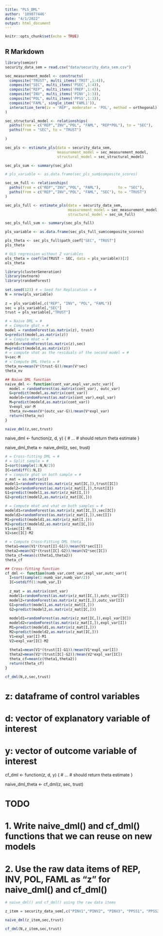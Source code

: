 ```yaml
---
title: "PLS_DML"
author: '109077446'
date: "4/1/2022"
output: html_document
---
```


```r
knitr::opts_chunk$set(echo = TRUE)
```

## R Markdown

```r
library(seminr)
security_data_sem = read.csv("data/security_data_sem.csv")

sec_measurement_model <- constructs(
  composite("TRUST", multi_items('TRST',1:4)),
  composite("SEC", multi_items('PSEC',1:4)),
  composite("REP", multi_items('PREP',1:4)),
  composite("INV", multi_items('PINV',1:3)),
  composite("POL", multi_items('PPSS',1:3)),
  composite("FAML", single_item('FAML1')),
  interaction_term(iv = 'REP', moderator = 'POL', method = orthogonal)
)

sec_structural_model <- relationships(
  paths(from = c("REP","INV","POL", "FAML", "REP*POL"), to = "SEC"),
  paths(from = "SEC", to = "TRUST")
  
)

sec_pls <- estimate_pls(data = security_data_sem, 
                        measurement_model = sec_measurement_model, 
                        structural_model = sec_structural_model)

sec_pls_sum <- summary(sec_pls)

# pls_variable <- as.data.frame(sec_pls_sum$composite_scores)
```

```r
sec_sm_full <- relationships(
  paths(from = c("REP","INV","POL", "FAML"),        to = "SEC"),
  paths(from = c("REP","INV","POL", "FAML", "SEC"), to = "TRUST")
)

sec_pls_full <- estimate_pls(data = security_data_sem, 
                             measurement_model = sec_measurement_model, 
                             structural_model = sec_sm_full)

sec_pls_full_sum <- summary(sec_pls_full)

pls_variable <- as.data.frame(sec_pls_full_sum$composite_scores)

pls_theta <- sec_pls_full$path_coef["SEC", "TRUST"]
pls_theta
```

```r
# OLS regression without Z variables
ols_theta = coef(lm(TRUST ~ SEC, data = pls_variable))[2]
ols_theta
```


```r
library(clusterGeneration)
library(mvtnorm)
library(randomForest)
 
set.seed(123) # = Seed for Replication = #
N = nrow(pls_variable)
 
z = pls_variable[,c("REP", "INV", "POL", "FAML")]
sec = pls_variable[,"SEC"]
trust = pls_variable[,"TRUST"]

# = Naive DML = #
# = Compute ghat = #
model = randomForest(as.matrix(z), trust)
G=predict(model,as.matrix(z))
# = Compute mhat = #
modeld=randomForest(as.matrix(z),sec)
M=predict(modeld,as.matrix(z))
# = compute vhat as the residuals of the second model = #
V=sec-M
# = Compute DML theta = #
theta_nv=mean(V*(trust-G))/mean(V*sec)
theta_nv
```
```r
## Naive DML function 
naive_dml <- function(cont_var,expl_var,outc_var){
  model = randomForest(as.matrix(cont_var), outc_var)
  G=predict(model,as.matrix(cont_var))
  modeld=randomForest(as.matrix(cont_var),expl_var)
  M=predict(modeld,as.matrix(cont_var))
  V=expl_var-M
  theta_nv=mean(V*(outc_var-G))/mean(V*expl_var)
  return(theta_nv)
}
```

```r
naive_dml(z,sec,trust)
```

naive_dml <- function(z, d, y) {
  # ...
  # should return theta estimate
}

naive_dml_theta <- naive_dml(z, sec, trust)

```r
# = Cross-fitting DML = #
# = Split sample = #
I=sort(sample(1:N,N/2))
IC=setdiff(1:N,I)
# = compute ghat on both sample = #
z_mat = as.matrix(z)
model1=randomForest(as.matrix(z_mat[IC,]),trust[IC])
model2=randomForest(as.matrix(z_mat[I,]),trust[I])
G1=predict(model1,as.matrix(z_mat[I,]))
G2=predict(model2,as.matrix(z_mat[IC,]))

# = Compute mhat and vhat on both samples = #
modeld1=randomForest(as.matrix(z_mat[IC,]),sec[IC])
modeld2=randomForest(as.matrix(z_mat[I,]),sec[I])
M1=predict(modeld1,as.matrix(z_mat[I,]))
M2=predict(modeld2,as.matrix(z_mat[IC,]))
V1=sec[I]-M1
V2=sec[IC]-M2

# = Compute Cross-Fitting DML theta
theta1=mean(V1*(trust[I]-G1))/mean(V1*sec[I])
theta2=mean(V2*(trust[IC]-G2))/mean(V2*sec[IC])
theta_cf=mean(c(theta1,theta2))
theta_cf
```

```r
## Cross-fitting function
cf_dml <- function(numb_var,cont_var,expl_var,outc_var){
  I=sort(sample(1:numb_var,numb_var/2))
  IC=setdiff(1:numb_var,I)
  
  z_mat = as.matrix(cont_var)
  model1=randomForest(as.matrix(z_mat[IC,]),outc_var[IC])
  model2=randomForest(as.matrix(z_mat[I,]),outc_var[I])
  G1=predict(model1,as.matrix(z_mat[I,]))
  G2=predict(model2,as.matrix(z_mat[IC,]))
  
  modeld1=randomForest(as.matrix(z_mat[IC,]),expl_var[IC])
  modeld2=randomForest(as.matrix(z_mat[I,]),expl_var[I])
  M1=predict(modeld1,as.matrix(z_mat[I,]))
  M2=predict(modeld2,as.matrix(z_mat[IC,]))
  V1=expl_var[I]-M1
  V2=expl_var[IC]-M2
  
  theta1=mean(V1*(trust[I]-G1))/mean(V1*expl_var[I])
  theta2=mean(V2*(trust[IC]-G2))/mean(V2*expl_var[IC])
  theta_cf=mean(c(theta1,theta2))
  return(theta_cf)
}
```

```r
cf_dml(N,z,sec,trust)
```



# z: dataframe of control variables
# d: vector of explanatory variable of interest
# y: vector of outcome variable of interest
cf_dml <- function(z, d, y) {
  # ...
  # should return theta estimate
}

naive_dml_theta <- cf_dml(z, sec, trust)


# TODO
# 1. Write naive_dml() and cf_dml() functions that we can reuse on new models
# 2. Use the raw data items of REP, INV, POL, FAML as "z" for naive_dml() and cf_dml()


```r
# naive_dml() and cf_dml() using the raw data items

z_item = security_data_sem[,c("PINV1","PINV2", "PINV3", "PPSS1", "PPSS2", "PPSS3", "FAML1","PREP1","PREP2","PREP3","PREP4")]

naive_dml(z_item,sec,trust)

cf_dml(N,z_item,sec,trust)
```

